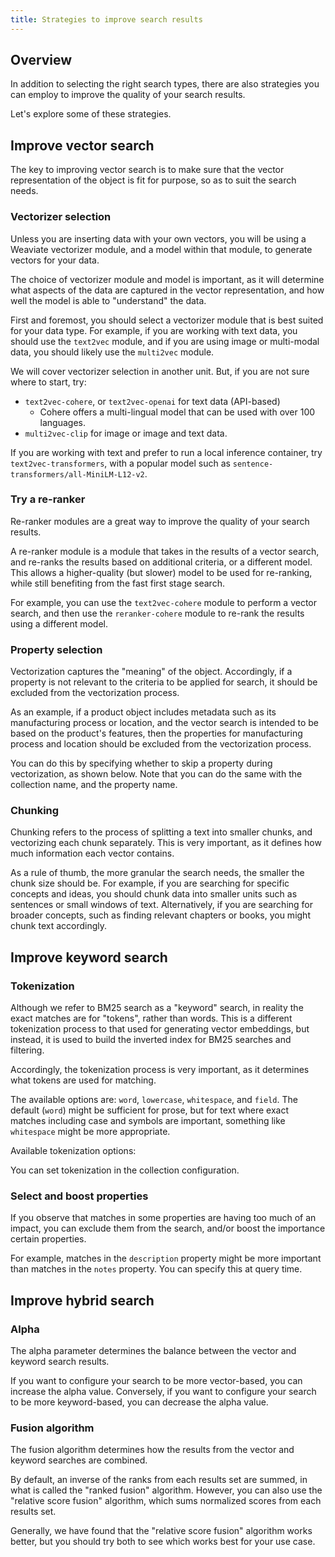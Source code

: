 ```yaml
---
title: Strategies to improve search results
---
```




## <i class="fa-solid fa-square-chevron-right"></i> Overview

In addition to selecting the right search types, there are also strategies you can employ to improve the quality of your search results.

Let's explore some of these strategies.

## <i class="fa-solid fa-square-chevron-right"></i> Improve vector search

The key to improving vector search is to make sure that the vector representation of the object is fit for purpose, so as to suit the search needs.

### <i class="fa-solid fa-chalkboard"></i> Vectorizer selection

Unless you are inserting data with your own vectors, you will be using a Weaviate vectorizer module, and a model within that module, to generate vectors for your data.

The choice of vectorizer module and model is important, as it will determine what aspects of the data are captured in the vector representation, and how well the model is able to "understand" the data.

First and foremost, you should select a vectorizer module that is best suited for your data type. For example, if you are working with text data, you should use the `text2vec` module, and if you are using image or multi-modal data, you should likely use the `multi2vec` module.

We will cover vectorizer selection in another unit. But, if you are not sure where to start, try:
- `text2vec-cohere`, or `text2vec-openai` for text data (API-based)
    - Cohere offers a multi-lingual model that can be used with over 100 languages.
- `multi2vec-clip` for image or image and text data.

If you are working with text and prefer to run a local inference container, try `text2vec-transformers`, with a popular model such as `sentence-transformers/all-MiniLM-L12-v2`.

### <i class="fa-solid fa-chalkboard"></i> Try a re-ranker

Re-ranker modules are a great way to improve the quality of your search results.

A re-ranker module is a module that takes in the results of a vector search, and re-ranks the results based on additional criteria, or a different model. This allows a higher-quality (but slower) model to be used for re-ranking, while still benefiting from the fast first stage search.

For example, you can use the `text2vec-cohere` module to perform a vector search, and then use the `reranker-cohere` module to re-rank the results using a different model.

### <i class="fa-solid fa-chalkboard"></i> Property selection

Vectorization captures the "meaning" of the object. Accordingly, if a property is not relevant to the criteria to be applied for search, it should be excluded from the vectorization process.

As an example, if a product object includes metadata such as its manufacturing process or location, and the vector search is intended to be based on the product's features, then the properties for manufacturing process and location should be excluded from the vectorization process.

You can do this by specifying whether to skip a property during vectorization, as shown below. Note that you can do the same with the collection name, and the property name.

<Tabs groupId="languages">

 <TabItem value="ts" label="JS/TS Client v3">
    <FilteredTextBlock
      text={TSCode}
      startMarker="// START skipVectorizationExample"
      endMarker="// END skipVectorizationExample"
      language="ts"
    />
  </TabItem>

</Tabs>

### <i class="fa-solid fa-chalkboard"></i> Chunking

Chunking refers to the process of splitting a text into smaller chunks, and vectorizing each chunk separately. This is very important, as it defines how much information each vector contains.

As a rule of thumb, the more granular the search needs, the smaller the chunk size should be. For example, if you are searching for specific concepts and ideas, you should chunk data into smaller units such as sentences or small windows of text. Alternatively, if you are searching for broader concepts, such as finding relevant chapters or books, you might chunk text accordingly.

## <i class="fa-solid fa-square-chevron-right"></i> Improve keyword search

### <i class="fa-solid fa-chalkboard"></i> Tokenization

Although we refer to BM25 search as a "keyword" search, in reality the exact matches are for "tokens", rather than words. This is a different tokenization process to that used for generating vector embeddings, but instead, it is used to build the inverted index for BM25 searches and filtering.

Accordingly, the tokenization process is very important, as it determines what tokens are used for matching.

The available options are: `word`, `lowercase`, `whitespace`, and `field`. The default (`word`) might be sufficient for prose, but for text where exact matches including case and symbols are important, something like `whitespace` might be more appropriate.

Available tokenization options:


<TokenizationDefinition/>

You can set tokenization in the collection configuration.

<Tabs groupId="languages">

 <TabItem value="ts" label="JS/TS Client v3">
    <FilteredTextBlock
      text={TSCode}
      startMarker="// START tokenizationExample"
      endMarker="// END tokenizationExample"
      language="ts"
    />
  </TabItem>

</Tabs>

### <i class="fa-solid fa-chalkboard"></i> Select and boost properties

If you observe that matches in some properties are having too much of an impact, you can exclude them from the search, and/or boost the importance certain properties.

For example, matches in the `description` property might be more important than matches in the `notes` property. You can specify this at query time.

<Tabs groupId="languages">

 <TabItem value="ts" label="JS/TS Client v3">
    <FilteredTextBlock
      text={TSCode}
      startMarker="// START selectAndBoostExample"
      endMarker="// END selectAndBoostExample"
      language="ts"
    />
  </TabItem>

</Tabs>

## <i class="fa-solid fa-square-chevron-right"></i> Improve hybrid search

### <i class="fa-solid fa-chalkboard"></i> Alpha

The alpha parameter determines the balance between the vector and keyword search results.

If you want to configure your search to be more vector-based, you can increase the alpha value. Conversely, if you want to configure your search to be more keyword-based, you can decrease the alpha value.

<Tabs groupId="languages">

 <TabItem value="ts" label="JS/TS Client v3">
    <FilteredTextBlock
      text={TSCode}
      startMarker="// START adjustAlpha"
      endMarker="// END adjustAlpha"
      language="ts"
    />
  </TabItem>

</Tabs>

### <i class="fa-solid fa-chalkboard"></i> Fusion algorithm

The fusion algorithm determines how the results from the vector and keyword searches are combined.

By default, an inverse of the ranks from each results set are summed, in what is called the "ranked fusion" algorithm. However, you can also use the "relative score fusion" algorithm, which sums normalized scores from each results set.

Generally, we have found that the "relative score fusion" algorithm works better, but you should try both to see which works best for your use case.

<Tabs groupId="languages">

 <TabItem value="ts" label="JS/TS Client v3">
    <FilteredTextBlock
      text={TSCode}
      startMarker="// START changeFusionType"
      endMarker="// END changeFusionType"
      language="ts"
    />
  </TabItem>

</Tabs>

